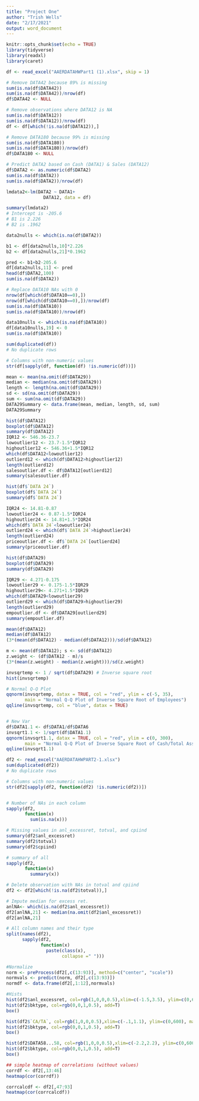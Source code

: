 ---
title: "Project One"
author: "Trish Wells"
date: "2/17/2021"
output: word_document
---

```{r setup, include=FALSE}
knitr::opts_chunk$set(echo = TRUE)
library(tidyverse)
library(readxl)
library(caret)
```



```{r, warning=FALSE}
df <- read_excel("AAERDATAHWPart1 (1).xlsx", skip = 1)

# Remove DATA42 because 89% is missing
sum(is.na(df$DATA42))
sum(is.na(df$DATA42))/nrow(df)
df$DATA42 <- NULL

# Remove observations where DATA12 is NA
sum(is.na(df$DATA12))
sum(is.na(df$DATA12))/nrow(df)
df <- df[which(!is.na(df$DATA12)),]

# Remove DATA180 because 99% is missing
sum(is.na(df$DATA180))
sum(is.na(df$DATA180))/nrow(df)
df$DATA180 <- NULL

# Predict DATA2 based on Cash (DATA1) & Sales (DATA12)
df$DATA2 <- as.numeric(df$DATA2)
sum(is.na(df$DATA2))
sum(is.na(df$DATA2))/nrow(df)

lmdata2<-lm(DATA2 ~ DATA1+
              DATA12, data = df)

summary(lmdata2)
# Intercept is -205.6
# B1 is 2.226
# B2 is .1962

data2nulls <- which(is.na(df$DATA2))

b1 <- df[data2nulls,10]*2.226
b2 <- df[data2nulls,21]*0.1962

pred <- b1+b2-205.6
df[data2nulls,11] <- pred
head(df$DATA2,100)
sum(is.na(df$DATA2))

# Replace DATA10 NAs with 0
nrow(df[which(df$DATA10==0),])
nrow(df[which(df$DATA10==0),])/nrow(df)
sum(is.na(df$DATA10))
sum(is.na(df$DATA10))/nrow(df)

data10nulls <- which(is.na(df$DATA10))
df[data10nulls,19] <- 0
sum(is.na(df$DATA10))
```


```{r}
sum(duplicated(df))
# No duplicate rows

# Columns with non-numeric values
str(df[sapply(df, function(df) !is.numeric(df))])
```

```{r}
mean <- mean(na.omit(df$DATA29))
median <- median(na.omit(df$DATA29)) 
length <- length(na.omit(df$DATA29)) 
sd <- sd(na.omit(df$DATA29))
sum <- sum(na.omit(df$DATA29))
DATA29Summary <- data.frame(mean, median, length, sd, sum)
DATA29Summary

```

```{r}
hist(df$DATA12) 
boxplot(df$DATA12)
summary(df$DATA12)
IQR12 <- 546.36-23.7
lowoutlier12 <- 23.7-1.5*IQR12
highoutlier12 <- 546.36+1.5*IQR12
which(df$DATA12<lowoutlier12)
outlierd12 <- which(df$DATA12>highoutlier12)
length(outlierd12)
salesoutlier.df <- df$DATA12[outlierd12]
summary(salesoutlier.df)

hist(df$`DATA 24`) 
boxplot(df$`DATA 24`)
summary(df$`DATA 24`)

IQR24 <- 14.81-0.87
lowoutlier24 <- 0.87-1.5*IQR24
highoutlier24 <- 14.81+1.5*IQR24
which(df$`DATA 24`<lowoutlier24)
outlierd24 <- which(df$`DATA 24`>highoutlier24)
length(outlierd24)
priceoutlier.df <- df$`DATA 24`[outlierd24]
summary(priceoutlier.df)

hist(df$DATA29) 
boxplot(df$DATA29)
summary(df$DATA29)

IQR29 <- 4.271-0.175
lowoutlier29 <- 0.175-1.5*IQR29
highoutlier29<- 4.271+1.5*IQR29
which(df$DATA29<lowoutlier29)
outlierd29 <- which(df$DATA29>highoutlier29)
length(outlierd29)
empoutlier.df <- df$DATA29[outlierd29]
summary(empoutlier.df)

```

```{r}
mean(df$DATA12)
median(df$DATA12)
(3*(mean(df$DATA12) - median(df$DATA12)))/sd(df$DATA12)

m <- mean(df$DATA12); s <- sd(df$DATA12)
z.weight <- (df$DATA12 - m)/s
(3*(mean(z.weight) - median(z.weight)))/sd(z.weight)

```

```{r}

invsqrtemp <- 1 / sqrt(df$DATA29) # Inverse square root
hist(invsqrtemp)

# Normal Q-Q Plot
qqnorm(invsqrtemp, datax = TRUE, col = "red", ylim = c(-5, 35), 
       main = "Normal Q-Q Plot of Inverse Square Root of Employees")
qqline(invsqrtemp, col = "blue", datax = TRUE)


# New Var
df$DATA1.1 <- df$DATA1/df$DATA6
invsqrt1.1 <- 1/sqrt(df$DATA1.1)
qqnorm(invsqrt1.1, datax = TRUE, col = "red", ylim = c(0, 300), 
       main = "Normal Q-Q Plot of Inverse Square Root of Cash/Total Assets")
qqline(invsqrt1.1)

```


```{r}
df2 <- read_excel("AAERDATAHWPART2-1.xlsx")
sum(duplicated(df2))
# No duplicate rows

# Columns with non-numeric values
str(df2[sapply(df2, function(df2) !is.numeric(df2))])


# Number of NAs in each column
sapply(df2, 
       function(x)
         sum(is.na(x)))

# Missing values in anl_excessret, totval, and cpiind
summary(df2$anl_excessret)
summary(df2$totval)
summary(df2$cpiind)

# summary of all
sapply(df2, 
       function(x)
         summary(x))

# Delete observation with NAs in totval and cpiind
df2 <- df2[which(!is.na(df2$totval)),]

# Impute median for excess ret.
anlNA<- which(is.na(df2$anl_excessret))
df2[anlNA,21] <- median(na.omit(df2$anl_excessret))
df2[anlNA,21]


```


```{r}
# All column names and their type
split(names(df2),
      sapply(df2, 
             function(x)
               paste(class(x),
                     collapse =" ")))

#Normalize
norm <- preProcess(df2[,c(13:93)], method=c("center", "scale"))
normvals <- predict(norm, df2[,c(13:93)])
normdf <- data.frame(df2[,1:12],normvals)

#Hists
hist(df2$anl_excessret, col=rgb(1,0,0,0.5),xlim=c(-1.5,3.5), ylim=c(0,600), main="Excess Return vs BK")
hist(df2$bktype, col=rgb(0,0,1,0.5), add=T)
box()

hist(df2$`CA/TA`, col=rgb(1,0,0,0.5),xlim=c(-.1,1.1), ylim=c(0,600), main="CA/TA vs BK")
hist(df2$bktype, col=rgb(0,0,1,0.5), add=T)
box()

hist(df2$DATA58...58, col=rgb(1,0,0,0.5),xlim=c(-2.2,2.2), ylim=c(0,600), main="Common Share EPS vs BK")
hist(df2$bktype, col=rgb(0,0,1,0.5), add=T)
box()


```


```{r}
## simple heatmap of correlations (without values)
corrdf <- df2[,13:46]
heatmap(cor(corrdf))

corrcalcdf <- df2[,47:93]
heatmap(cor(corrcalcdf))
```























































